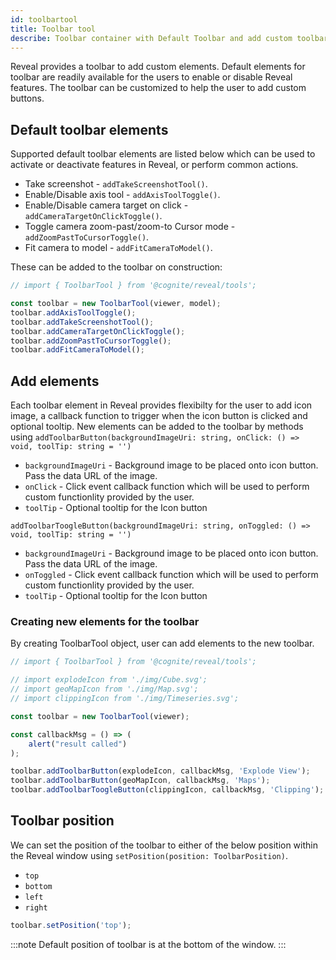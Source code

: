 ```yaml
---
id: toolbartool
title: Toolbar tool
describe: Toolbar container with Default Toolbar and add custom toolbar items to access features within Reveal. 
---
```



Reveal provides a toolbar to add custom elements. Default elements for toolbar are readily available for the users to enable or disable Reveal features. The toolbar can be customized to help the user to add custom buttons.

<DemoWrapper name="Cognite3DViewerDemo" />

## Default toolbar elements
Supported default toolbar elements are listed below which can be used to activate or deactivate features in Reveal, or perform common actions.
- Take screenshot - `addTakeScreenshotTool()`.
- Enable/Disable axis tool - `addAxisToolToggle()`.
- Enable/Disable camera target on click - `addCameraTargetOnClickToggle()`.
- Toggle camera zoom-past/zoom-to Cursor mode - `addZoomPastToCursorToggle()`.
- Fit camera to model - `addFitCameraToModel()`.

These can be added to the toolbar on construction:

```js runnable
// import { ToolbarTool } from '@cognite/reveal/tools';

const toolbar = new ToolbarTool(viewer, model);
toolbar.addAxisToolToggle();
toolbar.addTakeScreenshotTool();
toolbar.addCameraTargetOnClickToggle();
toolbar.addZoomPastToCursorToggle();
toolbar.addFitCameraToModel();
```

## Add elements
Each toolbar element in Reveal provides flexibilty for the user to add icon image, a callback function to trigger when the icon button is clicked and optional tooltip.
New elements can be added to the toolbar by methods using
`addToolbarButton(backgroundImageUri: string, onClick: () => void, toolTip: string = '')`
- `backgroundImageUri` - Background image to be placed onto icon button. Pass the data URL of the image.
- `onClick` - Click event callback function which will be used to perform custom functionlity provided by the user.
- `toolTip` - Optional tooltip for the Icon button

`addToolbarToogleButton(backgroundImageUri: string, onToggled: () => void, toolTip: string = '')`
- `backgroundImageUri` - Background image to be placed onto icon button. Pass the data URL of the image.
- `onToggled` - Click event callback function which will be used to perform custom functionlity provided by the user.
- `toolTip` - Optional tooltip for the Icon button

### Creating new elements for the toolbar
By creating ToolbarTool object, user can add elements to the new toolbar.

```jsx
// import { ToolbarTool } from '@cognite/reveal/tools';

// import explodeIcon from './img/Cube.svg';
// import geoMapIcon from './img/Map.svg';
// import clippingIcon from './img/Timeseries.svg';

const toolbar = new ToolbarTool(viewer);

const callbackMsg = () => (
    alert("result called")
);

toolbar.addToolbarButton(explodeIcon, callbackMsg, 'Explode View');
toolbar.addToolbarButton(geoMapIcon, callbackMsg, 'Maps');
toolbar.addToolbarToogleButton(clippingIcon, callbackMsg, 'Clipping');
```

## Toolbar position
We can set the position of the toolbar to either of the below position within the Reveal window using `setPosition(position: ToolbarPosition)`.
- `top`
- `bottom`
- `left`
- `right`

```jsx
toolbar.setPosition('top');
```
:::note
Default position of toolbar is at the bottom of the window.
:::